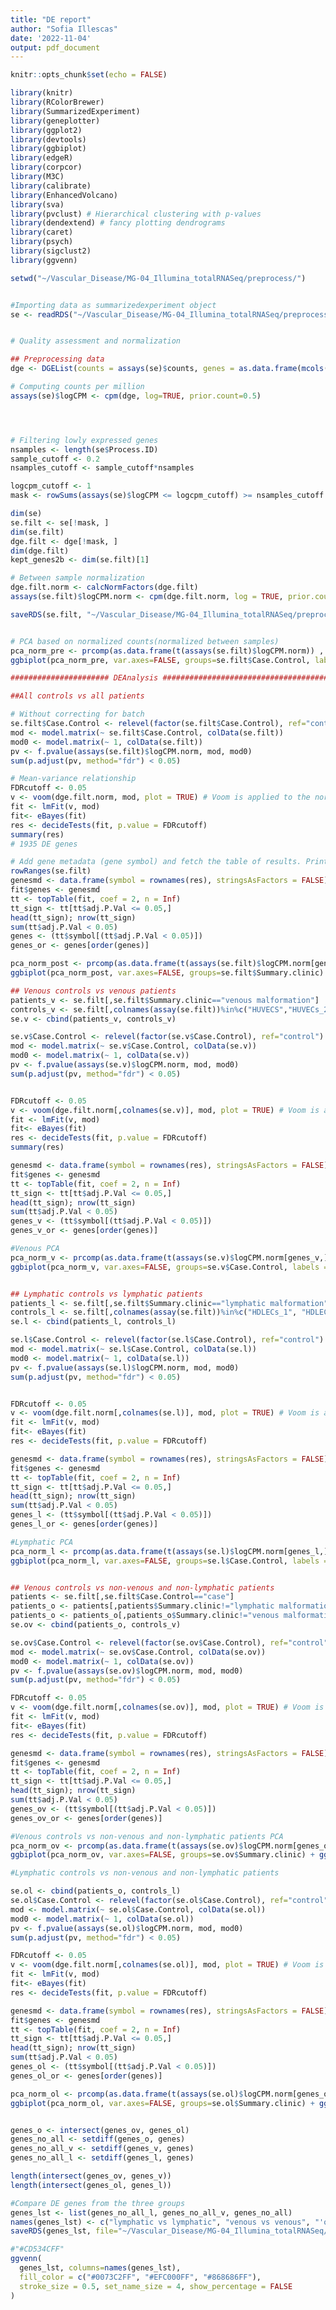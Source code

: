 ```yaml
---
title: "DE report"
author: "Sofia Illescas"
date: '2022-11-04'
output: pdf_document
---
```


```r
knitr::opts_chunk$set(echo = FALSE)
```

```r
library(knitr)
library(RColorBrewer)
library(SummarizedExperiment)
library(geneplotter)
library(ggplot2)
library(devtools)
library(ggbiplot)
library(edgeR)
library(corpcor)  
library(M3C)
library(calibrate)
library(EnhancedVolcano) 
library(sva) 
library(pvclust) # Hierarchical clustering with p-values
library(dendextend) # fancy plotting dendrograms
library(caret)
library(psych)
library(sigclust2)
library(ggvenn)
```

```r

setwd("~/Vascular_Disease/MG-04_Illumina_totalRNASeq/preprocess/")


#Importing data as summarizedexperiment object
se <- readRDS("~/Vascular_Disease/MG-04_Illumina_totalRNASeq/preprocess/patients_and_controls")


# Quality assessment and normalization

## Preprocessing data
dge <- DGEList(counts = assays(se)$counts, genes = as.data.frame(mcols(se)), group = se$Case.Control)

# Computing counts per million
assays(se)$logCPM <- cpm(dge, log=TRUE, prior.count=0.5)




# Filtering lowly expressed genes
nsamples <- length(se$Process.ID)
sample_cutoff <- 0.2
nsamples_cutoff <- sample_cutoff*nsamples

logcpm_cutoff <- 1
mask <- rowSums(assays(se)$logCPM <= logcpm_cutoff) >= nsamples_cutoff

dim(se)
se.filt <- se[!mask, ]
dim(se.filt)
dge.filt <- dge[!mask, ]
dim(dge.filt)
kept_genes2b <- dim(se.filt)[1]

# Between sample normalization
dge.filt.norm <- calcNormFactors(dge.filt)
assays(se.filt)$logCPM.norm <- cpm(dge.filt.norm, log = TRUE, prior.count = 3, normalized.lib.sizes = TRUE)

saveRDS(se.filt, "~/Vascular_Disease/MG-04_Illumina_totalRNASeq/preprocess/se_filt")


# PCA based on normalized counts(normalized between samples)
pca_norm_pre <- prcomp(as.data.frame(t(assays(se.filt)$logCPM.norm)) , center=TRUE, scale=TRUE)
ggbiplot(pca_norm_pre, var.axes=FALSE, groups=se.filt$Case.Control, labels = colnames(se.filt)) + ggtitle("PCA based on normalized data and colored by type")

###################### DEAnalysis ############################################

##All controls vs all patients

# Without correcting for batch
se.filt$Case.Control <- relevel(factor(se.filt$Case.Control), ref="control")
mod <- model.matrix(~ se.filt$Case.Control, colData(se.filt))
mod0 <- model.matrix(~ 1, colData(se.filt))
pv <- f.pvalue(assays(se.filt)$logCPM.norm, mod, mod0)
sum(p.adjust(pv, method="fdr") < 0.05)

# Mean-variance relationship
FDRcutoff <- 0.05
v <- voom(dge.filt.norm, mod, plot = TRUE) # Voom is applied to the normalized and filtered DGEList object
fit <- lmFit(v, mod)
fit<- eBayes(fit)
res <- decideTests(fit, p.value = FDRcutoff)
summary(res)
# 1935 DE genes

# Add gene metadata (gene symbol) and fetch the table of results. Print first 15 sDEgenes
rowRanges(se.filt)
genesmd <- data.frame(symbol = rownames(res), stringsAsFactors = FALSE)
fit$genes <- genesmd
tt <- topTable(fit, coef = 2, n = Inf)
tt_sign <- tt[tt$adj.P.Val <= 0.05,]
head(tt_sign); nrow(tt_sign)
sum(tt$adj.P.Val < 0.05)
genes <- (tt$symbol[(tt$adj.P.Val < 0.05)])
genes_or <- genes[order(genes)]

pca_norm_post <- prcomp(as.data.frame(t(assays(se.filt)$logCPM.norm[genes,])) , center=TRUE, scale=TRUE)
ggbiplot(pca_norm_post, var.axes=FALSE, groups=se.filt$Summary.clinic) + ggtitle("PCA based on normalized data and colored by type")

## Venous controls vs venous patients
patients_v <- se.filt[,se.filt$Summary.clinic=="venous malformation"]
controls_v <- se.filt[,colnames(assay(se.filt))%in%c("HUVECS","HUVECs_2","HUVECs_3","HUVECs_4")]
se.v <- cbind(patients_v, controls_v)

se.v$Case.Control <- relevel(factor(se.v$Case.Control), ref="control")
mod <- model.matrix(~ se.v$Case.Control, colData(se.v))
mod0 <- model.matrix(~ 1, colData(se.v))
pv <- f.pvalue(assays(se.v)$logCPM.norm, mod, mod0)
sum(p.adjust(pv, method="fdr") < 0.05)


FDRcutoff <- 0.05
v <- voom(dge.filt.norm[,colnames(se.v)], mod, plot = TRUE) # Voom is applied to the normalized and filtered DGEList object
fit <- lmFit(v, mod)
fit<- eBayes(fit)
res <- decideTests(fit, p.value = FDRcutoff)
summary(res)

genesmd <- data.frame(symbol = rownames(res), stringsAsFactors = FALSE)
fit$genes <- genesmd
tt <- topTable(fit, coef = 2, n = Inf)
tt_sign <- tt[tt$adj.P.Val <= 0.05,]
head(tt_sign); nrow(tt_sign)
sum(tt$adj.P.Val < 0.05)
genes_v <- (tt$symbol[(tt$adj.P.Val < 0.05)])
genes_v_or <- genes[order(genes)]

#Venous PCA
pca_norm_v <- prcomp(as.data.frame(t(assays(se.v)$logCPM.norm[genes_v,])) , center=TRUE, scale=TRUE)
ggbiplot(pca_norm_v, var.axes=FALSE, groups=se.v$Case.Control, labels = colnames(se.v)) + ggtitle("PCA based on venous normalized data and colored by type")


## Lymphatic controls vs lymphatic patients
patients_l <- se.filt[,se.filt$Summary.clinic=="lymphatic malformation"]
controls_l <- se.filt[,colnames(assay(se.filt))%in%c("HDLECs_1", "HDLECs_2", "HDLECs_3")]
se.l <- cbind(patients_l, controls_l)

se.l$Case.Control <- relevel(factor(se.l$Case.Control), ref="control")
mod <- model.matrix(~ se.l$Case.Control, colData(se.l))
mod0 <- model.matrix(~ 1, colData(se.l))
pv <- f.pvalue(assays(se.l)$logCPM.norm, mod, mod0)
sum(p.adjust(pv, method="fdr") < 0.05)


FDRcutoff <- 0.05
v <- voom(dge.filt.norm[,colnames(se.l)], mod, plot = TRUE) # Voom is applied to the normalized and filtered DGEList object
fit <- lmFit(v, mod)
fit<- eBayes(fit)
res <- decideTests(fit, p.value = FDRcutoff)

genesmd <- data.frame(symbol = rownames(res), stringsAsFactors = FALSE)
fit$genes <- genesmd
tt <- topTable(fit, coef = 2, n = Inf)
tt_sign <- tt[tt$adj.P.Val <= 0.05,]
head(tt_sign); nrow(tt_sign)
sum(tt$adj.P.Val < 0.05)
genes_l <- (tt$symbol[(tt$adj.P.Val < 0.05)])
genes_l_or <- genes[order(genes)]

#Lymphatic PCA
pca_norm_l <- prcomp(as.data.frame(t(assays(se.l)$logCPM.norm[genes_l,])) , center=TRUE, scale=TRUE)
ggbiplot(pca_norm_l, var.axes=FALSE, groups=se.l$Case.Control, labels = colnames(se.l)) + ggtitle("PCA based on lymphatic normalized data and colored by type")


## Venous controls vs non-venous and non-lymphatic patients
patients <- se.filt[,se.filt$Case.Control=="case"]
patients_o <- patients[,patients$Summary.clinic!="lymphatic malformation"]
patients_o <- patients_o[,patients_o$Summary.clinic!="venous malformation"]
se.ov <- cbind(patients_o, controls_v)

se.ov$Case.Control <- relevel(factor(se.ov$Case.Control), ref="control")
mod <- model.matrix(~ se.ov$Case.Control, colData(se.ov))
mod0 <- model.matrix(~ 1, colData(se.ov))
pv <- f.pvalue(assays(se.ov)$logCPM.norm, mod, mod0)
sum(p.adjust(pv, method="fdr") < 0.05)

FDRcutoff <- 0.05
v <- voom(dge.filt.norm[,colnames(se.ov)], mod, plot = TRUE) # Voom is applied to the normalized and filtered DGEList object
fit <- lmFit(v, mod)
fit<- eBayes(fit)
res <- decideTests(fit, p.value = FDRcutoff)

genesmd <- data.frame(symbol = rownames(res), stringsAsFactors = FALSE)
fit$genes <- genesmd
tt <- topTable(fit, coef = 2, n = Inf)
tt_sign <- tt[tt$adj.P.Val <= 0.05,]
head(tt_sign); nrow(tt_sign)
sum(tt$adj.P.Val < 0.05)
genes_ov <- (tt$symbol[(tt$adj.P.Val < 0.05)])
genes_ov_or <- genes[order(genes)]

#Venous controls vs non-venous and non-lymphatic patients PCA
pca_norm_ov <- prcomp(as.data.frame(t(assays(se.ov)$logCPM.norm[genes_ov,])) , center=TRUE, scale=TRUE)
ggbiplot(pca_norm_ov, var.axes=FALSE, groups=se.ov$Summary.clinic) + ggtitle("PCA based on venous controls vs non-venous and non-lymphatic patients normalized data and colored by type")

#Lymphatic controls vs non-venous and non-lymphatic patients

se.ol <- cbind(patients_o, controls_l)
se.ol$Case.Control <- relevel(factor(se.ol$Case.Control), ref="control")
mod <- model.matrix(~ se.ol$Case.Control, colData(se.ol))
mod0 <- model.matrix(~ 1, colData(se.ol))
pv <- f.pvalue(assays(se.ol)$logCPM.norm, mod, mod0)
sum(p.adjust(pv, method="fdr") < 0.05)

FDRcutoff <- 0.05
v <- voom(dge.filt.norm[,colnames(se.ol)], mod, plot = TRUE) # Voom is applied to the normalized and filtered DGEList object
fit <- lmFit(v, mod)
fit<- eBayes(fit)
res <- decideTests(fit, p.value = FDRcutoff)

genesmd <- data.frame(symbol = rownames(res), stringsAsFactors = FALSE)
fit$genes <- genesmd
tt <- topTable(fit, coef = 2, n = Inf)
tt_sign <- tt[tt$adj.P.Val <= 0.05,]
head(tt_sign); nrow(tt_sign)
sum(tt$adj.P.Val < 0.05)
genes_ol <- (tt$symbol[(tt$adj.P.Val < 0.05)])
genes_ol_or <- genes[order(genes)]

pca_norm_ol <- prcomp(as.data.frame(t(assays(se.ol)$logCPM.norm[genes_ol,])) , center=TRUE, scale=TRUE)
ggbiplot(pca_norm_ol, var.axes=FALSE, groups=se.ol$Summary.clinic) + ggtitle("PCA based on lymphatic controls vs non-venous and non-lymphatic patients normalized data and colored by type")


genes_o <- intersect(genes_ov, genes_ol)
genes_no_all <- setdiff(genes_o, genes)
genes_no_all_v <- setdiff(genes_v, genes)
genes_no_all_l <- setdiff(genes_l, genes)

length(intersect(genes_ov, genes_v))
length(intersect(genes_ol, genes_l))

#Compare DE genes from the three groups
genes_lst <- list(genes_no_all_l, genes_no_all_v, genes_no_all)
names(genes_lst) <- c("lymphatic vs lymphatic", "venous vs venous", "'other' patients")
saveRDS(genes_lst, file="~/Vascular_Disease/MG-04_Illumina_totalRNASeq/preprocess/DEgenes")

#"#CD534CFF"
ggvenn(
  genes_lst, columns=names(genes_lst),
  fill_color = c("#0073C2FF", "#EFC000FF", "#868686FF"),
  stroke_size = 0.5, set_name_size = 4, show_percentage = FALSE
)
```
